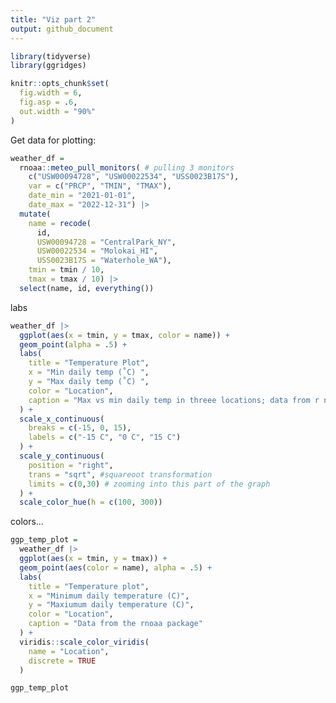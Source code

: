 ```yaml
---
title: "Viz part 2"
output: github_document
---
```


```r
library(tidyverse)
library(ggridges)
```

```r
knitr::opts_chunk$set(
  fig.width = 6,
  fig.asp = .6,
  out.width = "90%"
)
```

Get data for plotting:
```r
weather_df = 
  rnoaa::meteo_pull_monitors( # pulling 3 monitors
    c("USW00094728", "USW00022534", "USS0023B17S"),
    var = c("PRCP", "TMIN", "TMAX"), 
    date_min = "2021-01-01",
    date_max = "2022-12-31") |>
  mutate(
    name = recode(
      id, 
      USW00094728 = "CentralPark_NY", 
      USW00022534 = "Molokai_HI",
      USS0023B17S = "Waterhole_WA"),
    tmin = tmin / 10,
    tmax = tmax / 10) |>
  select(name, id, everything())
```

labs
```r
weather_df |> 
  ggplot(aes(x = tmin, y = tmax, color = name)) + 
  geom_point(alpha = .5) + 
  labs(
    title = "Temperature Plot",
    x = "Min daily temp (˚C) ",
    y = "Max daily temp (˚C) ",
    color = "Location",
    caption = "Max vs min daily temp in threee locations; data from r noaa"
  ) + 
  scale_x_continuous(
    breaks = c(-15, 0, 15),
    labels = c("-15 C", "0 C", "15 C")
  ) + 
  scale_y_continuous(
    position = "right",
    trans = "sqrt", #squareoot transformation
    limits = c(0,30) # zooming into this part of the graph
  ) + 
  scale_color_hue(h = c(100, 300))
```


colors... 
```r
ggp_temp_plot = 
  weather_df |> 
  ggplot(aes(x = tmin, y = tmax)) + 
  geom_point(aes(color = name), alpha = .5) + 
  labs(
    title = "Temperature plot",
    x = "Minimum daily temperature (C)",
    y = "Maxiumum daily temperature (C)",
    color = "Location",
    caption = "Data from the rnoaa package"
  ) + 
  viridis::scale_color_viridis(
    name = "Location", 
    discrete = TRUE
  )

ggp_temp_plot
```






